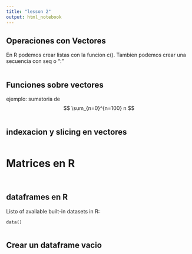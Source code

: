 ```yaml
---
title: "lesson 2"
output: html_notebook
---
```


## Operaciones con Vectores

En R podemos crear listas con la funcion c(). Tambien podemos crear una secuencia con seq o ":"
```r
```
## Funciones sobre vectores
ejemplo: sumatoria de 
$$
\sum_{n=0}^{n=100} n
$$

```r
```
## indexacion y slicing en vectores
```r
```
# Matrices en R
```r

```
```r
```
## dataframes en R

Listo of available built-in datasets in R:
```
data()
```

```r

```

## Crear un dataframe vacio
```r

```






